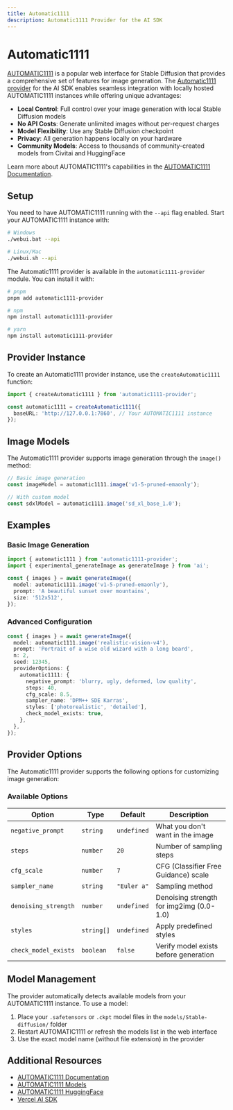 ---
title: Automatic1111
description: Automatic1111 Provider for the AI SDK
---

# Automatic1111

[AUTOMATIC1111](https://github.com/AUTOMATIC1111/stable-diffusion-webui) is a popular web interface for Stable Diffusion that provides a comprehensive set of features for image generation. The [Automatic1111 provider](https://github.com/Ponesicek/automatic1111-provider) for the AI SDK enables seamless integration with locally hosted AUTOMATIC1111 instances while offering unique advantages:

- **Local Control**: Full control over your image generation with local Stable Diffusion models
- **No API Costs**: Generate unlimited images without per-request charges
- **Model Flexibility**: Use any Stable Diffusion checkpoint
- **Privacy**: All generation happens locally on your hardware
- **Community Models**: Access to thousands of community-created models from Civitai and HuggingFace

Learn more about AUTOMATIC1111's capabilities in the [AUTOMATIC1111 Documentation](https://github.com/AUTOMATIC1111/stable-diffusion-webui).

## Setup

You need to have AUTOMATIC1111 running with the `--api` flag enabled. Start your AUTOMATIC1111 instance with:

```bash
# Windows
./webui.bat --api

# Linux/Mac
./webui.sh --api
```

The Automatic1111 provider is available in the `automatic1111-provider` module. You can install it with:

```bash
# pnpm
pnpm add automatic1111-provider

# npm
npm install automatic1111-provider

# yarn
npm install automatic1111-provider
```

## Provider Instance

To create an Automatic1111 provider instance, use the `createAutomatic1111` function:

```typescript
import { createAutomatic1111 } from 'automatic1111-provider';

const automatic1111 = createAutomatic1111({
  baseURL: 'http://127.0.0.1:7860', // Your AUTOMATIC1111 instance
});
```

## Image Models

The Automatic1111 provider supports image generation through the `image()` method:

```typescript
// Basic image generation
const imageModel = automatic1111.image('v1-5-pruned-emaonly');

// With custom model
const sdxlModel = automatic1111.image('sd_xl_base_1.0');
```

## Examples

### Basic Image Generation

```typescript
import { automatic1111 } from 'automatic1111-provider';
import { experimental_generateImage as generateImage } from 'ai';

const { images } = await generateImage({
  model: automatic1111.image('v1-5-pruned-emaonly'),
  prompt: 'A beautiful sunset over mountains',
  size: '512x512',
});
```

### Advanced Configuration

```typescript
const { images } = await generateImage({
  model: automatic1111.image('realistic-vision-v4'),
  prompt: 'Portrait of a wise old wizard with a long beard',
  n: 2,
  seed: 12345,
  providerOptions: {
    automatic1111: {
      negative_prompt: 'blurry, ugly, deformed, low quality',
      steps: 40,
      cfg_scale: 8.5,
      sampler_name: 'DPM++ SDE Karras',
      styles: ['photorealistic', 'detailed'],
      check_model_exists: true,
    },
  },
});
```

## Provider Options

The Automatic1111 provider supports the following options for customizing image generation:

### Available Options

| Option               | Type       | Default     | Description                              |
| -------------------- | ---------- | ----------- | ---------------------------------------- |
| `negative_prompt`    | `string`   | `undefined` | What you don't want in the image         |
| `steps`              | `number`   | `20`        | Number of sampling steps                 |
| `cfg_scale`          | `number`   | `7`         | CFG (Classifier Free Guidance) scale     |
| `sampler_name`       | `string`   | `"Euler a"` | Sampling method                          |
| `denoising_strength` | `number`   | `undefined` | Denoising strength for img2img (0.0-1.0) |
| `styles`             | `string[]` | `undefined` | Apply predefined styles                  |
| `check_model_exists` | `boolean`  | `false`     | Verify model exists before generation    |

## Model Management

The provider automatically detects available models from your AUTOMATIC1111 instance. To use a model:

1. Place your `.safetensors` or `.ckpt` model files in the `models/Stable-diffusion/` folder
2. Restart AUTOMATIC1111 or refresh the models list in the web interface
3. Use the exact model name (without file extension) in the provider

## Additional Resources

- [AUTOMATIC1111 Documentation](https://github.com/AUTOMATIC1111/stable-diffusion-webui)
- [AUTOMATIC1111 Models](https://civitai.com/models)
- [AUTOMATIC1111 HuggingFace](https://huggingface.co/models?other=automatic1111)
- [Vercel AI SDK](https://ai-sdk.dev/)
